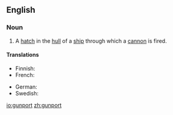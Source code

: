 ==English==

===Noun===
{{en-noun}}

# A [[hatch]] in the [[hull]] of a [[ship]] through which a [[cannon]] is fired.

====Translations====
{{trans-top|a hatch in the hull of a ship through which a cannon is fired}}
* Finnish: {{t-|fi|tykkiportti}}
* French: {{t+|fr|sabord}}
{{trans-mid}}
* German: {{t-|de|Stückpforte|f}}
* Swedish: {{t-|sv|kanonport|c}}
{{trans-bottom}}

[[io:gunport]]
[[zh:gunport]]